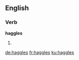 ==English==

===Verb===
'''haggles'''

# {{en-third-person singular of|haggle}}

[[de:haggles]]
[[fr:haggles]]
[[ku:haggles]]